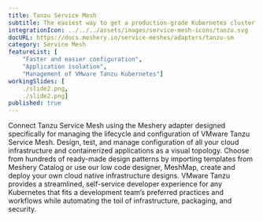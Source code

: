 ```yaml
---
title: Tanzu Service Mesh
subtitle: The easiest way to get a production-grade Kubernetes cluster up and running
integrationIcon: ../../../assets/images/service-mesh-icons/tanzu.svg
docURL: https://docs.meshery.io/service-meshes/adapters/tanzu-sm
category: Service Mesh
featureList: [
    "Faster and easier configuration",
    "Application isolation",
    "Management of VMware Tanzu Kubernetes"]
workingSlides: [
    ./slide2.png,
    ./slide2.png]
published: true
---
```


<p>
    Connect Tanzu Service Mesh using the Meshery adapter designed specifically for managing the lifecycle and configuration of VMware Tanzu Service Mesh. Design, test, and manage configuration of all your cloud infrastructure and containerized applications as a visual topology. Choose from hundreds of ready-made design patterns by importing templates from Meshery Catalog or use our low code designer, MeshMap, create and deploy your own cloud native infrastructure designs. VMware Tanzu provides a streamlined, self-service developer experience for any Kubernetes that fits a development team’s preferred practices and workflows while automating the toil of infrastructure, packaging, and security.
</p>
